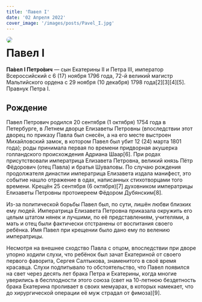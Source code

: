 ```yaml
---
title: 'Павел I'
date: '02 Апреля 2022'
cover_image: '/images/posts/Pavel_I.jpg'
---
```



<!-- ![Nikolai II](/public/images/posts/Nikolai_II.jpg)  -->
<img style="float: left; border-radius: 1rem; margin-right: 1rem" src="/images/posts/Pavel_I.jpg">

# Павел I

**Па́вел I Петро́вич** — сын Екатерины II и Петра III, император Всероссийский с 6 (17) ноября 1796 года, 72-й великий магистр Мальтийского ордена с 29 ноября (10 декабря) 1798 года[2][3][4][5]. Правнук Петра I.

## Рождение

Павел Петрович родился 20 сентября (1 октября) 1754 года в Петербурге, в Летнем дворце Елизаветы Петровны (впоследствии этот дворец по приказу Павла был снесён, а на его месте выстроен Михайловский замок, в котором Павел был убит 12 (24) марта 1801 года); роды принимала первая по времени придворная акушерка голландского происхождения Адриана Шаар[6]. При родах присутствовали императрица Елизавета Петровна, великий князь Пётр Фёдорович (отец Павла) и братья Шуваловы. По случаю рождения продолжателя династии императрица Елизавета издала манифест, это событие нашло отражение в одах, написанных стихотворцами того времени. Крещён 25 сентября (6 октября)[7] духовником императрицы Елизаветы Петровны протоиереем Фёдором Дубянским[8].

Из-за политической борьбы Павел был, по сути, лишён любви близких ему людей. Императрица Елизавета Петровна приказала окружить его целым штатом нянек и лучшими, по её представлениям, учителями, а мать и отец были фактически отстранены от воспитания своего ребёнка. Имя Павел при крещении было дано ему по велению императрицы.

Несмотря на внешнее сходство Павла с отцом, впоследствии при дворе упорно ходили слухи, что ребёнок был зачат Екатериной от своего первого фаворита, Сергея Салтыкова, знаменитого в своё время красавца. Слухи подпитывало то обстоятельство, что Павел появился на свет через десять лет брака Петра и Екатерины, когда многие уверились в бесплодности этого союза (свет на 10-летнюю бездетность брака Екатерина проливает в своих мемуарах, в которых намекает, что до хирургической операции её муж страдал от фимоза)[9].